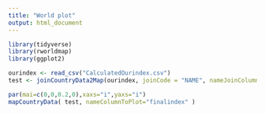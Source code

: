 ```yaml
---
title: "World plot"
output: html_document
---
```


```r
library(tidyverse)
library(rworldmap)
library(ggplot2)

ourindex <- read_csv("CalculatedOurindex.csv")
test <- joinCountryData2Map(ourindex, joinCode = "NAME", nameJoinColumn = "CountryName")

par(mai=c(0,0,0.2,0),xaxs="i",yaxs="i")
mapCountryData( test, nameColumnToPlot="finalindex" )

```


